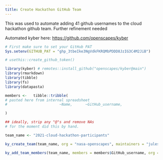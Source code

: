 ```yaml
---
title: Create Hackathon GitHub Team
---
```


This was used to automate adding 41 github usernames to the cloud hackathon github team. Further refinement needed

Automated kyber here: <https://github.com/openscapes/kyber>

```r
# First make sure to set your GitHub PAT
Sys.setenv(GITHUB_PAT = "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")

# usethis::create_github_token()

library(kyber) # remotes::install_github("openscapes/kyber@main")
library(rmarkdown)
library(tibble)
library(fs)
library(datapasta)

members <-   tibble::tribble(
# pasted here from internal spreadsheet 
#                        ~Name,      ~GitHub_username,

)

## ideally, strip any "@"s and remove NAs
# for the moment did this by hand.

team_name <- "2021-cloud-hackathon-participants"

ky_create_team(team_name, org = "nasa-openscapes", maintainers = "jules32")

ky_add_team_members(team_name, members = members$GitHub_username, org = "nasa-openscapes")


```


